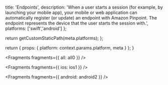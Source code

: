                   
  title: 'Endpoints',
  description: 'When a user starts a session (for example, by launching your mobile app), your mobile or web application can automatically register (or update) an endpoint with Amazon Pinpoint. The endpoint represents the device that the user starts the session with.',
  platforms: ['swift','android']
};

  return getCustomStaticPath(meta.platforms);
};

  return {
    props: {
      platform: context.params.platform,
      meta
    }
  };
}
          



<Fragments fragments={{ all: all0 }} />


<Fragments fragments={{ ios: ios1 }} />


<Fragments fragments={{ android: android2 }} />
